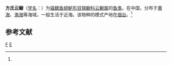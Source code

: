 {{Speciesbox 
| taxon = Enedrias fangi
| authority = ([[王以康|Wang]] et [[王希成|Wang]], 1935)<ref name='id8080'>{{cite web| url =http://www.bioinfo.cn/db05/BjdwSpecies.php?action=view&id=8080| title =方氏云鳚| work =《中国动物物种编目数据库》| publisher =中国科学院微生物研究所| author =中国科学院动物研究所| accessdate =2009-04-16| deadurl =yes| archiveurl =https://web.archive.org/web/20160305013625/http://www.bioinfo.cn/db05/BjdwSpecies.php?action=view&id=8080| archivedate =2016-03-05}}</ref>
}}

'''方氏云鳚'''（[[学名|学名]]：{{lang|la|''Enedrias fangi''}}）为[[辐鳍鱼纲|辐鳍鱼纲]][[鲈形目|鲈形目]][[锦鳚科|锦鳚科]][[云鳚属|云鳚属]]的[[鱼类|鱼类]]。在中国，分布于[[黄海|黄海]]、[[渤海|渤海]]等海域，一般生活于近海。该物种的模式产地在[[烟台|烟台]]。<ref name='id8080'/>

== 参考文献 ==
{{reflist}}

{{Taxonbar|from=Q584885}}

[[Category:云鳚属|F]]
[[Category:1935年描述的魚類|E]]
